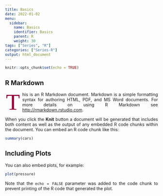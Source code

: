 ```yaml
---
title: Basics
date: 2022-01-02
menu:
  sidebar:
    name: Basics
    identifier: Basics
    parent: R
    weight: 30
tags: ["Series", "R"]
categories: ["Series-R"]
output: html_document
---
```


```r
knitr::opts_chunk$set(echo = TRUE)
```

## R Markdown

<span class="firstcharacter">T</span>his is an R Markdown document. Markdown is a simple formatting syntax for authoring HTML, PDF, and MS Word documents. For more details on using R Markdown see <http://rmarkdown.rstudio.com>.

When you click the **Knit** button a document will be generated that includes both content as well as the output of any embedded R code chunks within the document. You can embed an R code chunk like this:

```r
summary(cars)
```

## Including Plots

You can also embed plots, for example:

```r
plot(pressure)
```

Note that the `echo = FALSE` parameter was added to the code chunk to prevent printing of the R code that generated the plot.



<style>
body {
text-align: justify
}
</style>

<style>
.firstcharacter {
  color: #903;
  float: left;
  font-family: Georgia;
  font-size: 75px;
  line-height: 60px;
  padding-top: 4px;
  padding-right: 8px;
  padding-left: 3px;
}
</style>

<style>
.comment {
  color: #999999;
  float: left;
  font-size: 12px;
  font-style: italic;
}
</style>
